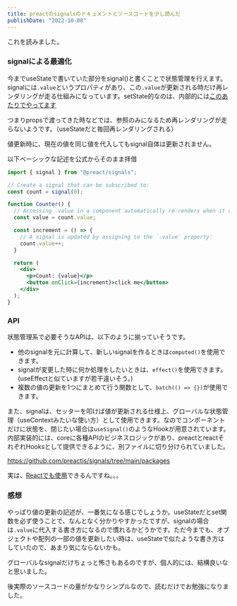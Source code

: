 ```yaml
---
title: preactのsignalsのドキュメントとソースコードを少し読んだ
publishDate: "2022-10-08"
---
```



これを読みました。

<LinkCard url="https://preactjs.com/guide/v10/signals" />


### signalによる最適化
今までuseStateで書いていた部分をsignal()と書くことで状態管理を行えます。signalには```.value```というプロパティがあり、この```.value```が更新される時だけ再レンダリングが走る仕組みになっています。setState的なのは、内部的には[このあたりでやってます](https://github.com/preactjs/signals/blob/main/packages/core/src/index.ts#L275)

つまりpropsで渡ってきた時などでは、参照のみになるため再レンダリングが走らないようです。（useStateだと毎回再レンダリングされる）

値更新時に、現在の値を同じ値を代入してもsignal自体は更新されません。

以下ベーシックな記述を公式からそのまま拝借
```jsx
import { signal } from "@preact/signals";

// Create a signal that can be subscribed to:
const count = signal(0);

function Counter() {
  // Accessing .value in a component automatically re-renders when it changes:
  const value = count.value;

  const increment = () => {
    // A signal is updated by assigning to the `.value` property:
    count.value++;
  }

  return (
    <div>
      <p>Count: {value}</p>
      <button onClick={increment}>click me</button>
    </div>
  );
}

```

### API
状態管理系で必要そうなAPIは、以下のように揃っていそうです。

- 他のsignalを元に計算して、新しいsignalを作るときは```computed()```を使用できます。
- signalが変更した時に何か処理をしたいときは、```effect()```を使用できます。(useEffectと似ていますが若干違いそう。)
- 複数の値の更新を1つにまとめて行う関数として、```batch(() => {})```が使用できます。

また、signalは、セッターを叩けば値が更新される仕様上、グローバルな状態管理（useContextみたいな使い方）として使用できます。なのでコンポーネントだけに状態を、閉じたい場合は```useSignal()```のようなHookが用意されています。内部実装的には、coreに各種APIのビジネスロジックがあり、preactとreactそれぞれHooksとして提供できるように、別ファイルに切り分けられていました。

https://github.com/preactjs/signals/tree/main/packages

実は、[Reactでも使用](https://github.com/preactjs/signals/tree/main/packages/react#react-integration)できるんですね。。。

### 感想

やっぱり値の更新の記述が、一番気になる感じでしょうか。useStateだとset関数を必ず使うことで、なんとなく分かりやすかったですが、signalの場合は```.value```に代入する書き方になるので慣れるかどうかです。ただ今までも、オブジェクトや配列の一部の値を更新したい時は、useStateで似たような書き方はしていたので、あまり気にならないかも。

グローバルなsignalだけちょっと怖さもあるのですが、個人的には、結構良いなと思いました。

後実際のソースコードの量がかなりシンプルなので、読むだけでお勉強になりました。


<LinkCard url="https://github.com/preactjs/signals/blob/main/packages/core/src/index.ts" />








